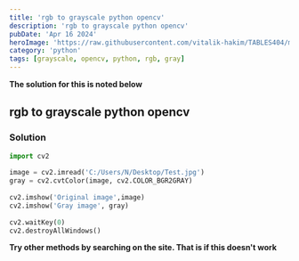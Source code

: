 ```yaml
---
title: 'rgb to grayscale python opencv'
description: 'rgb to grayscale python opencv'
pubDate: 'Apr 16 2024'
heroImage: 'https://raw.githubusercontent.com/vitalik-hakim/TABLES404/main/error_b/python.jpg'
category: 'python'
tags: [grayscale, opencv, python, rgb, gray]
---
```


**The solution for this is noted below**

## rgb to grayscale python opencv

### Solution

```python
import cv2
  
image = cv2.imread('C:/Users/N/Desktop/Test.jpg')
gray = cv2.cvtColor(image, cv2.COLOR_BGR2GRAY)
  
cv2.imshow('Original image',image)
cv2.imshow('Gray image', gray)
  
cv2.waitKey(0)
cv2.destroyAllWindows()
```

**Try other methods by searching on the site. That is if this doesn't work**
